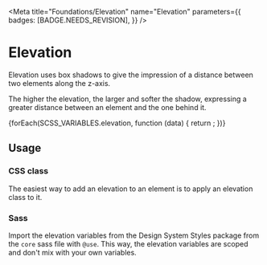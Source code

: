 
<Meta
  title="Foundations/Elevation"
  name="Elevation"
  parameters={{
    badges: [BADGE.NEEDS_REVISION],
  }}
/>

# Elevation

<div className="lead">
  Elevation uses box shadows to give the impression of a distance between two elements along the
  z-axis.
</div>

The higher the elevation, the larger and softer the shadow, expressing a greater distance between an element and the one behind it.

<div className="elevation-container">
  {forEach(SCSS_VARIABLES.elevation, function (data) {
    return <ElevationTile key={data.key} level={data.key} />;
  })}
</div>

## Usage

### CSS class

The easiest way to add an elevation to an element is to apply an elevation class to it.

<Canvas of={ElevationDemos.Default} sourceState="shown" />

### Sass

Import the elevation variables from the Design System Styles package from the `core` sass file with `@use`. This way, the elevation variables are scoped and don't mix with your own variables.

```css dark
@use '@swisspost/design-system-styles/core' as post;

.elevated-element {
  box-shadow: post.$elevation-5;
}
```
